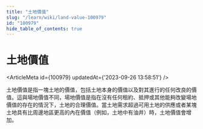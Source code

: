 ```yaml
---
title: "土地價值"
slug: "/learn/wiki/land-value-100979"
id: "100979"
hide_table_of_contents: true
---
```



# 土地價值

<ArticleMeta id={100979} updatedAt={'2023-09-26 13:58:51'} />
<div className='border-solid border-b border-t-0 my-4 border-[var(--ifm-color-gray-300)]' />

土地價值是指一塊土地的價值，包括土地本身的價值以及對其進行的任何改良的價值。這與場地價值不同，場地價值是指在沒有任何租約、抵押或其他能夠改變場地價值的存在的情況下，土地的合理價值。當土地需求超過可用土地的供應或者某塊土地具有比周邊地區更高的內在價值（例如，土地中有油井）時，土地價值會增加。
